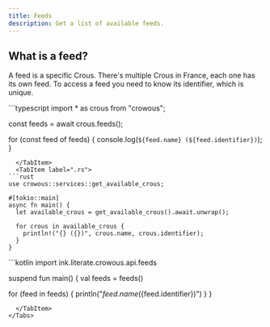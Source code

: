 ```yaml
---
title: Feeds
description: Get a list of available feeds.
---
```



## What is a feed?

A feed is a specific Crous. There's multiple Crous in France, each one has its own feed. To access a feed you need to know its identifier, which is unique.

<Tabs>
  <TabItem label=".ts">
```typescript
import * as crous from "crowous";

const feeds = await crous.feeds();

for (const feed of feeds) {
  console.log(`${feed.name} (${feed.identifier})`);
}
```
  </TabItem>
  <TabItem label=".rs">
```rust
use crowous::services::get_available_crous;

#[tokio::main]
async fn main() {
  let available_crous = get_available_crous().await.unwrap();

  for crous in available_crous {
    println!("{} ({})", crous.name, crous.identifier);
  }
}
```
  </TabItem>
  <TabItem label=".kt">
```kotlin
import ink.literate.crowous.api.feeds

suspend fun main() {
  val feeds = feeds()

  for (feed in feeds) {
    println("${feed.name} (${feed.identifier})")
  }
}
```
  </TabItem>
</Tabs>
